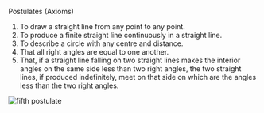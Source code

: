 Postulates (Axioms)

1. To draw a straight line from any point to any point.
2. To produce a finite straight line continuously in a straight line.
3. To describe a circle with any centre and distance.
4. That all right angles are equal to one another.
5. <span id="fifth-postulate" />
   That, if a straight line falling on two straight lines makes the
   interior angles on the same side less than two right angles, the
   two straight lines, if produced indefinitely, meet on that side on
   which are the angles less than the two right angles. 

![fifth postulate](/gm/fifth-postulate.png)
